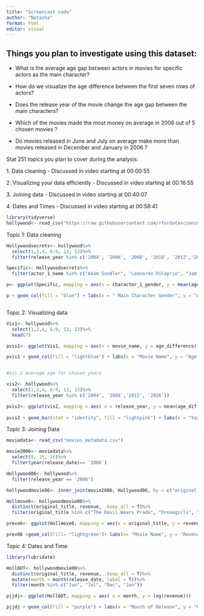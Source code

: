 ```yaml
---
title: "Screencast code"
author: "Natasha"
format: html
editor: visual
---
```


## Things you plan to investigate using this dataset:

-    What is the average age gap between actors in movies for specific actors as the main character?

```{=html}
<!-- -->
```
-   How do we visualize the age difference between the first seven rows of actors?

-    Does the release year of the movie change the age gap between the main characters?

-    Which of the movies made the most money on average in 2006 out of 5 chosen movies ?

-    Do movies released in June and July on average make more than movies released in December and January in 2006 ?

Stat 251 topics you plan to cover during the analysis:

1\. Data cleaning - Discussed in video starting at 00:00:55

2\. Visualizing your data efficiently - Discussed in video starting at 00:16:55

3\. Joining data - Discussed in video starting at 00:40:07

4\. Dates and Times - Discussed in video starting at 00:58:41

```r
library(tidyverse)
hollywood<- read_csv("https://raw.githubusercontent.com/rfordatascience/tidytuesday/master/data/2023/2023-02-14/age_gaps.csv")


```

Topic 1: Data cleaning

```r
Hollywoodsecrets<- hollywood%>%
  select(1,2,4, 6:9, 12, 13)%>%
  filter(release_year %in% c('2004', '2006', '2008', '2010', '2012','2014','2016','2018'))

Specific<- Hollywoodsecrets%>%
  filter(actor_1_name %in% c("Adam Sandler", "Leonardo DiCaprio", "Jamie Foxx", "Tom Cruise", "Hugh Jackman", "Keira Knightley", "Cameron Diaz", "Anne Hathaway", "Mila Kunis", "Julian Moore"))

p<- ggplot(Specific, mapping = aes(x = character_1_gender, y = mean(age_difference)))

p + geom_col(fill = "blue") + labs(x = " Main Character Gender", y = "Average Age Difference", title = "Average Age Differences of Main Character by Gender")



```

Topic 2: Visualizing data

```r

Vis1<- hollywood%>%
  select(1,2,4, 6:9, 12, 13)%>%
  head(7)

pvis1<- ggplot(Vis1, mapping = aes(x = movie_name, y = age_difference))

pvis1 + geom_col(fill = "lightblue") + labs(x = "Movie Name", y = "Age Difference", title = "Age difference for the first 7 movies") + theme(axis.text.x = element_text(angle = 45, hjust = 1))


#vis 2 average age for chosen years

vis2<- hollywood%>%
  select(1,2,4, 6:9, 12, 13)%>%
  filter(release_year %in% c('2004', '2008','2012', '2016'))

pvis2<- ggplot(vis2, mapping = aes( x = release_year, y = mean(age_difference)))
               
pvis2 + geom_bar(stat = "identity", fill = "lightpink") + labs(x = "Year", y = "Average age", title = "Year of Movie Release and Average Age Difference")
```

Topic 3: Joining Data

```r

moviedata<- read_csv("movies_metadata.csv")

movie2006<- moviedata%>%
  select(9, 15, 16)%>%
  filter(year(release_date)== '2006')

Hollywood06<- hollywood%>%
  filter(release_year == '2006')

hollywoodmovie06<- inner_join(movie2006, Hollywood06, by = c("original_title" = "movie_name"))

Hollmove6<- hollywoodmovie06%>%
  distinct(original_title, revenue, .keep_all = T)%>%
  filter(original_title %in% c("The Devil Wears Prada", "Dreamgirls", "Last Holiday", "The Lake House", "Accepted"))

prevo6<- ggplot(Hollmove6, mapping = aes(x = original_title, y = revenue))

prev06 +geom_col(fill= "lightgreen")+ labs(x= "Movie Name", y = "Revenue", title = "Movie Name and revenue 2006")


```

Topic 4: Dates and Time

```r

library(lubridate)

Holl6DT<- hollywoodmovie06%>%
  distinct(original_title, revenue, .keep_all = T)%>%
  mutate(month = month(release_date, label = T))%>%
  filter(month %in% c("Jun", "Jul", "Dec", "Jan"))

pjjdj<- ggplot(Holl6DT, mapping = aes( x = month, y = log(revenue)))

pjjdj + geom_col(fill = "purple") + labs(x = "Month of Release", y = "Revenue", title = "Month of movie release and revenue")
```
